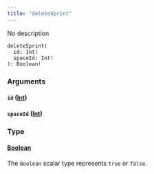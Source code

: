 ```yaml
---
title: "deleteSprint"
---
```


No description

```
deleteSprint(
  id: Int!
  spaceId: Int!
): Boolean!

```

### Arguments[](#arguments "Direct link to heading")

#### `id` ([Int](/developer/graphql-api/references/scalars/int))[](#id-int "Direct link to heading")

#### `spaceId` ([Int](/developer/graphql-api/references/scalars/int))[](#spaceid-int "Direct link to heading")

### Type[](#type "Direct link to heading")

#### [Boolean](/developer/graphql-api/references/scalars/boolean)[](#boolean "Direct link to heading")

The `Boolean` scalar type represents `true` or `false`.